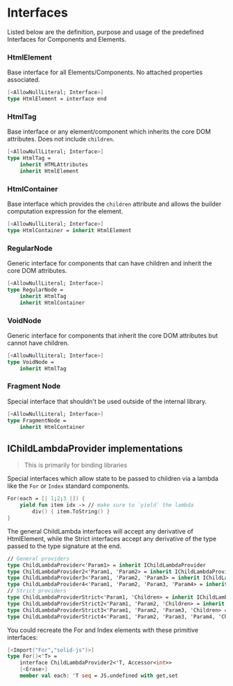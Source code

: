 # Interfaces

Listed below are the definition, purpose and usage of the predefined Interfaces for Components and Elements.

### HtmlElement

Base interface for all Elements/Components. No attached properties associated.

```fsharp
[<AllowNullLiteral; Interface>]
type HtmlElement = interface end
```

### HtmlTag

Base interface or any element/component which inherits the core DOM attributes. Does not include `children`.

```fsharp
[<AllowNullLiteral; Interface>]
type HtmlTag =
    inherit HTMLAttributes
    inherit HtmlElement
```

### HtmlContainer

Base interface which provides the `children` attribute and allows the builder computation expression for the element.

```fsharp
[<AllowNullLiteral; Interface>]
type HtmlContainer = inherit HtmlElement
```

### RegularNode

Generic interface for components that can have children and inherit the core DOM attributes.

```fsharp
[<AllowNullLiteral; Interface>]
type RegularNode =
    inherit HtmlTag
    inherit HtmlContainer
```

### VoidNode

Generic interface for components that inherit the core DOM attributes but cannot have children.

```fsharp
[<AllowNullLiteral; Interface>]
type VoidNode =
    inherit HtmlTag
```

### Fragment Node

Special interface that shouldn't be used outside of the internal library.

```fsharp
[<AllowNullLiteral; Interface>]
type FragmentNode =
    inherit HtmlContainer
```

## IChildLambdaProvider implementations

> This is primarily for binding libraries

Special interfaces which allow state to be passed to children via a lambda like the `For` or `Index` standard components.

```fsharp
For(each = [| 1;2;3 |]) {
    yield fun item idx -> // make sure to `yield` the lambda
        div() { item.ToString() }
}
```

The general ChildLambda interfaces will accept any derivative of HtmlElement, while the Strict interfaces accept any derivative of the type passed to the type signature at the end.

```fsharp
// General providers
type ChildLambdaProvider<'Param1> = inherit IChildLambdaProvider
type ChildLambdaProvider2<'Param1, 'Param2> = inherit IChildLambdaProvider
type ChildLambdaProvider3<'Param1, 'Param2, 'Param3> = inherit IChildLambdaProvider
type ChildLambdaProvider4<'Param1, 'Param2, 'Param3, 'Param4> = inherit IChildLambdaProvider
// Strict providers
type ChildLambdaProviderStrict<'Param1, 'Children> = inherit IChildLambdaProvider
type ChildLambdaProviderStrict2<'Param1, 'Param2, 'Children> = inherit IChildLambdaProvider
type ChildLambdaProviderStrict3<'Param1, 'Param2, 'Param3, 'Children> = inherit IChildLambdaProvider
type ChildLambdaProviderStrict4<'Param1, 'Param2, 'Param3, 'Param4, 'Children> = inherit IChildLambdaProvider
```

You could recreate the For and Index elements with these primitive interfaces:

```fsharp
[<Import("For","solid-js")>]
type For()<'T> =
    interface ChildLambdaProvider2<'T, Accessor<int>>
    [<Erase>]
    member val each: 'T seq = JS.undefined with get,set
```
